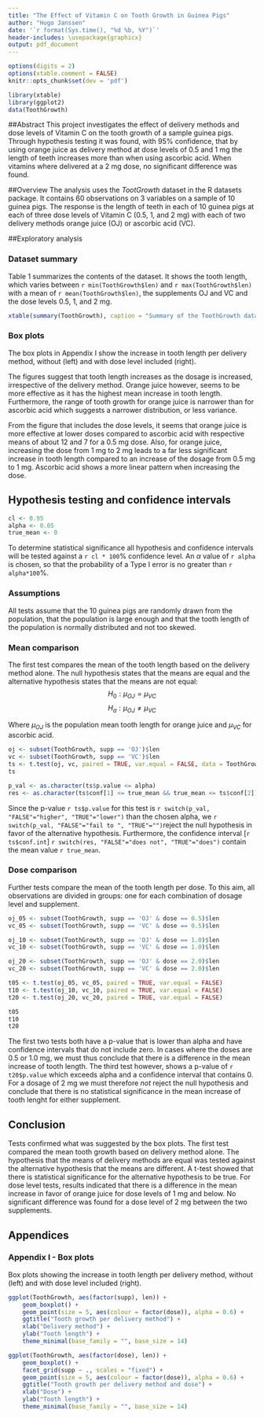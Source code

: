 ```yaml
---
title: "The Effect of Vitamin C on Tooth Growth in Guinea Pigs"
author: "Hugo Janssen"
date: '`r format(Sys.time(), "%d %b, %Y")`'
header-includes: \usepackage{graphicx}
output: pdf_document
---
```


```r
options(digits = 2)
options(xtable.comment = FALSE)
knitr::opts_chunk$set(dev = 'pdf')
```

```r
library(xtable)
library(ggplot2)
data(ToothGrowth)
```


##Abstract
This project investigates the effect of delivery methods and dose levels of Vitamin C on the tooth growth of a sample guinea pigs. Through hypothesis testing it was found, with 95% confidence, that by using orange juice as delivery method at dose levels of 0.5 and 1 mg the length of teeth increases more than when using ascorbic acid. When vitamins where delivered at a 2 mg dose, no significant difference was found.


##Overview
The analysis uses the *TootGrowth* dataset in the R datasets package. It contains 60 observations on 3 variables on a sample of 10 guinea pigs. The response is the length of teeth in each of 10 guinea pigs at each of three dose levels of Vitamin C (0.5, 1, and 2 mg) with each of two delivery methods orange juice (OJ) or ascorbic acid (VC).


##Exploratory analysis

### Dataset summary
Table 1 summarizes the contents of the dataset. It shows the tooth length, which varies between `r min(ToothGrowth$len)` and `r max(ToothGrowth$len)` with a mean of `r mean(ToothGrowth$len)`, the supplements OJ and VC and the dose levels 0.5, 1, and 2 mg.

```r
xtable(summary(ToothGrowth), caption = "Summary of the ToothGrowth dataset")
```

### Box plots
The box plots in Appendix I show the increase in tooth length per delivery method, without (left) and with dose level included (right).

The figures suggest that tooth length increases as the dosage is increased, irrespective of the delivery method. Orange juice however, seems to be more effective as it has the highest mean increase in tooth length. Furthermore, the range of tooth growth for orange juice is narrower than for ascorbic acid which suggests a narrower distribution, or less variance.

From the figure that includes the dose levels, it seems that orange juice is more effective at lower doses compared to ascorbic acid with respective means of about 12 and 7 for a 0.5 mg dose. Also, for orange juice, increasing the dose from 1 mg to 2 mg leads to a far less significant increase in tooth length compared to an increase of the dosage from 0.5 mg to 1 mg. Ascorbic acid shows a more linear pattern when increasing the dose.


## Hypothesis testing and confidence intervals

```r
cl <- 0.95
alpha <- 0.05
true_mean <- 0
```

To determine statistical significance all hypothesis and confidence intervals will be tested against a `r cl * 100`% confidence level. An $\alpha$ value of `r alpha` is chosen, so that the probability of a Type I error is no greater than `r alpha*100`%.

### Assumptions
All tests assume that the 10 guinea pigs are randomly drawn from the population, that the population is large enough and that the tooth length of the population is normally distributed and not too skewed. 


### Mean comparison

The first test compares the mean of the tooth length based on the delivery method alone. The null hypothesis states that the means are equal and the alternative hypothesis states that the means are not equal:
$$H_0 : \mu_{OJ} = \mu_{VC}$$
$$H_a : \mu_{OJ} \neq \mu_{VC}$$

Where $\mu_{OJ}$ is the population mean tooth length for orange juice and $\mu_{VC}$ for ascorbic acid.


```r
oj <- subset(ToothGrowth, supp == 'OJ')$len
vc <- subset(ToothGrowth, supp == 'VC')$len
ts <- t.test(oj, vc, paired = TRUE, var.equal = FALSE, data = ToothGrowth, conf.level = cl)
ts
```

```r
p_val <- as.character(ts$p.value <= alpha)
res <- as.character(ts$conf[1] <= true_mean && true_mean <= ts$conf[2])
```

Since the p-value `r ts$p.value` for this test is `r switch(p_val, "FALSE"="higher", "TRUE"="lower")` than the chosen alpha, we `r switch(p_val, "FALSE"="fail to ", "TRUE"="")`reject the null hypothesis in favor of the alternative hypothesis. Furthermore, the confidence interval [`r ts$conf.int`] `r switch(res, "FALSE"="does not", "TRUE"="does")` contain the mean value `r true_mean`.



### Dose comparison

Further tests compare the mean of the tooth length per dose. To this aim, all observations are divided in groups: one for each combination of dosage level and supplement.


```r
oj_05 <- subset(ToothGrowth, supp == 'OJ' & dose == 0.5)$len
vc_05 <- subset(ToothGrowth, supp == 'VC' & dose == 0.5)$len

oj_10 <- subset(ToothGrowth, supp == 'OJ' & dose == 1.0)$len
vc_10 <- subset(ToothGrowth, supp == 'VC' & dose == 1.0)$len

oj_20 <- subset(ToothGrowth, supp == 'OJ' & dose == 2.0)$len
vc_20 <- subset(ToothGrowth, supp == 'VC' & dose == 2.0)$len

t05 <- t.test(oj_05, vc_05, paired = TRUE, var.equal = FALSE)
t10 <- t.test(oj_10, vc_10, paired = TRUE, var.equal = FALSE)
t20 <- t.test(oj_20, vc_20, paired = TRUE, var.equal = FALSE)

t05
t10
t20
```

The first two tests both have a p-value that is lower than alpha and have confidence intervals that do not include zero. In cases where the doses are 0.5 or 1.0 mg, we must thus conclude that there is a difference in the mean increase of tooth length. The third test however, shows a p-value of `r t20$p.value` which exceeds alpha and a confidence interval that contains 0. For a dosage of 2 mg we must therefore *not* reject the null hypothesis and conclude that there is no statistical significance in the mean increase of tooth lenght for either supplement.


## Conclusion

Tests confirmed what was suggested by the box plots. The first test compared the mean tooth growth based on delivery method alone. The hypothesis that the means of delivery methods are equal was tested against the alternative hypothesis that the means are different. A t-test showed that there is statistical significance for the alternative hypothesis to be true. For dose level tests, results indicated that there is a difference in the mean increase in favor of orange juice for dose levels of 1 mg and below. No significant difference was found for a dose level of 2 mg between the two supplements.



## Appendices

### Appendix I - Box plots 

Box plots showing the increase in tooth length per delivery method, without (left) and with dose level included (right).

```r

ggplot(ToothGrowth, aes(factor(supp), len)) + 
    geom_boxplot() +
    geom_point(size = 5, aes(colour = factor(dose)), alpha = 0.6) +
    ggtitle("Tooth growth per delivery method") +
    xlab("Delivery method") + 
    ylab("Tooth length") +
    theme_minimal(base_family = "", base_size = 14) 

ggplot(ToothGrowth, aes(factor(dose), len)) + 
    geom_boxplot() +
    facet_grid(supp ~ ., scales = "fixed") + 
    geom_point(size = 5, aes(colour = factor(dose)), alpha = 0.6) +
    ggtitle("Tooth growth per delivery method and dose") +
    xlab("Dose") + 
    ylab("Tooth length") +
    theme_minimal(base_family = "", base_size = 14) 
```

